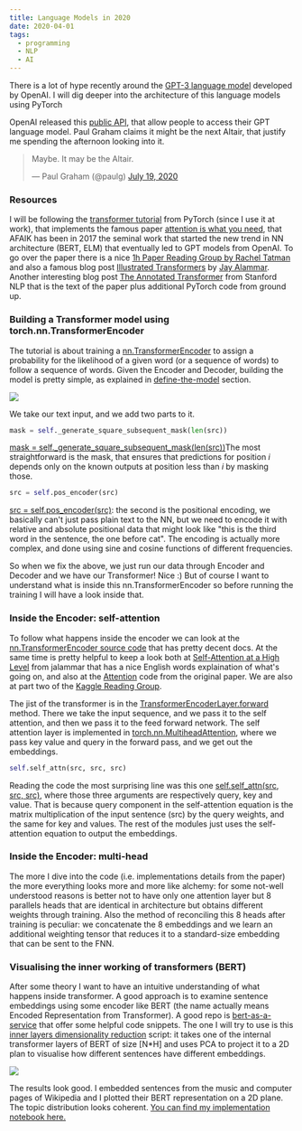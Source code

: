 ```yaml
---
title: Language Models in 2020
date: 2020-04-01
tags:
  - programming
  - NLP
  - AI
---
```


There is a lot of hype recently around the [GPT-3 language model](https://openai.com/blog/better-language-models/) developed by OpenAI. I will dig deeper into the architecture of this language models using PyTorch

OpenAI released this [public API](https://openai.com/blog/openai-api/), that allow people to access their GPT language model. Paul Graham claims it might be the next Altair, that justify me spending the afternoon looking into it.

> Maybe. It may be the Altair.
> 
> — Paul Graham (@paulg) [July 19, 2020](https://twitter.com/paulg/status/1284768123539906561?ref_src=twsrc%5Etfw)

### Resources

I will be following the [transformer tutorial](https://pytorch.org/tutorials/beginner/transformer_tutorial.html) from PyTorch (since I use it at work), that implements the famous paper [attention is what you need](https://arxiv.org/abs/1706.03762), that AFAIK has been in 2017 the seminal work that started the new trend in NN architecture (BERT, ELM) that eventually led to GPT models from OpenAI. To go over the paper there is a nice [1h Paper Reading Group by Rachel Tatman](https://www.youtube.com/watch?v=54uLU7Nxyv8) and also a famous blog post [Illustrated Transformers](http://jalammar.github.io/illustrated-transformer/) by [Jay Alammar](https://twitter.com/JayAlammar). Another interesting blog post [The Annotated Transformer](https://nlp.seas.harvard.edu/2018/04/03/attention.html) from Stanford NLP that is the text of the paper plus additional PyTorch code from ground up.

### Building a Transformer model using torch.nn.TransformerEncoder

The tutorial is about training a [nn.TransformerEncoder](https://pytorch.org/docs/master/generated/torch.nn.TransformerEncoder.html#torch.nn.TransformerEncoder) to assign a probability for the likelihood of a given word (or a sequence of words) to follow a sequence of words. Given the Encoder and Decoder, building the model is pretty simple, as explained in [define-the-model](https://pytorch.org/tutorials/beginner/transformer_tutorial.html#define-the-model) section.

![](https://lessandro.herokuapp.com/static/imgs/transformer-1.png)

We take our text input, and we add two parts to it.

``` py
mask = self._generate_square_subsequent_mask(len(src))
```
[mask = self.\_generate\_square\_subsequent\_mask(len(src))](https://github.com/pytorch/tutorials/blob/master/beginner_source/transformer_tutorial.py#L82)The most straightforward is the mask, that ensures that predictions for position _i_ depends only on the known outputs at position less than _i_ by masking those.
``` py
src = self.pos_encoder(src)
```
[src = self.pos\_encoder(src)](https://github.com/pytorch/tutorials/blob/master/beginner_source/transformer_tutorial.py#L86): the second is the positional encoding, we basically can't just pass plain text to the NN, but we need to encode it with relative and absolute positional data that might look like "this is the third word in the sentence, the one before cat". The encoding is actually more complex, and done using sine and cosine functions of different frequencies.

So when we fix the above, we just run our data through Encoder and Decoder and we have our Transformer! Nice :) But of course I want to understand what is inside this nn.TransformerEncoder so before running the training I will have a look inside that.

### Inside the Encoder: self-attention

To follow what happens inside the encoder we can look at the [nn.TransformerEncoder source code](https://pytorch.org/docs/master/_modules/torch/nn/modules/transformer.html#TransformerEncoder) that has pretty decent docs. At the same time is pretty helpful to keep a look both at [Self-Attention at a High Level](http://jalammar.github.io/illustrated-transformer/) from jalammar that has a nice English words explaination of what's going on, and also at the [Attention](https://nlp.seas.harvard.edu/2018/04/03/attention.html#attention) code from the original paper. We are also at part two of the [Kaggle Reading Group](https://www.youtube.com/watch?v=VEcsf0OKhfw).

The jist of the transformer is in the [TransformerEncoderLayer.forward](https://pytorch.org/docs/master/_modules/torch/nn/modules/transformer.html#TransformerEncoder) method. There we take the input sequence, and we pass it to the self attention, and then we pass it to the feed forward network. The self attention layer is implemented in [torch.nn.MultiheadAttention](https://pytorch.org/docs/master/generated/torch.nn.MultiheadAttention.html?highlight=multiheadattention#torch.nn.MultiheadAttention), where we pass key value and query in the forward pass, and we get out the embeddings.

``` py
self.self_attn(src, src, src)
```
Reading the code the most surprising line was this one [self.self\_attn(src, src, src)](https://pytorch.org/docs/master/_modules/torch/nn/modules/transformer.html#TransformerEncoder), where those three arguments are respectively query, key and value. That is because query component in the self-attention equation is the matrix multiplication of the input sentence (src) by the query weights, and the same for key and values. The rest of the modules just uses the self-attention equation to output the embeddings.

### Inside the Encoder: multi-head

The more I dive into the code (i.e. implementations details from the paper) the more everything looks more and more like alchemy: for some not-well understood reasons is better not to have only one attention layer but 8 parallels heads that are identical in architecture but obtains different weights through training. Also the method of reconciling this 8 heads after training is peculiar: we concatenate the 8 embeddings and we learn an additional weighting tensor that reduces it to a standard-size embedding that can be sent to the FNN.

### Visualising the inner working of transformers (BERT)

After some theory I want to have an intuitive understanding of what happens inside transformer. A good approach is to examine sentence embeddings using some encoder like BERT (the name actually means Encoded Representation from Transformer). A good repo is [bert-as-a-service](https://github.com/hanxiao/bert-as-service#q-so-which-layer-and-which-pooling-strategy-is-the-best) that offer some helpful code snippets. The one I will try to use is this [inner layers dimensionality reduction](https://github.com/hanxiao/bert-as-service/blob/master/example/example7.py) script: it takes one of the internal transformer layers of BERT of size \[N\*H\] and uses PCA to project it to a 2D plan to visualise how different sentences have different embeddings.

![](https://github.com/SolbiatiAlessandro/BERT_embeddings/blob/master/download%20(2).png?raw=true)

The results look good. I embedded sentences from the music and computer pages of Wikipedia and I plotted their BERT representation on a 2D plane. The topic distribution looks coherent. [You can find my implementation notebook here.](https://github.com/SolbiatiAlessandro/BERT_embeddings/blob/master/pca_embeddings.ipynb)

